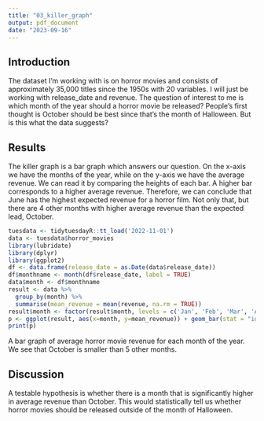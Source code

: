 ---
title: "03_killer_graph"
output: pdf_document
date: "2023-09-16"
---

## Introduction
The dataset I'm working with is on horror movies and consists of approximately 35,000 titles since the 1950s with 20 variables. I will just be working with release_date and revenue. The question of interest to me is which month of the year should a horror movie be released? People's first thought is October should be best since that's the month of Halloween. But is this what the data suggests?

## Results
The killer graph is a bar graph which answers our question. On the x-axis we have the months of the year, while on the y-axis we have the average revenue. We can read it by comparing the heights of each bar. A higher bar corresponds to a higher average revenue. Therefore, we can conclude that June has the highest expected revenue for a horror film. Not only that, but there are 4 other months with higher average revenue than the expected lead, October.

```{r echo=FALSE, message=FALSE, results='hide', fig.width=4, fig.height=3, warning=FALSE}
tuesdata <- tidytuesdayR::tt_load('2022-11-01')
data <- tuesdata$horror_movies
library(lubridate)
library(dplyr)
library(ggplot2)
df <- data.frame(release_date = as.Date(data$release_date))
df$monthname <- month(df$release_date, label = TRUE)
data$month <- df$monthname
result <- data %>%
  group_by(month) %>%
  summarise(mean_revenue = mean(revenue, na.rm = TRUE))
result$month <- factor(result$month, levels = c('Jan', 'Feb', 'Mar', 'Apr', 'May', 'Jun', 'Jul', 'Aug', 'Sep', 'Oct', 'Nov', 'Dec'))
p <- ggplot(result, aes(x=month, y=mean_revenue)) + geom_bar(stat = "identity", fill = "steelblue") + labs(title = "Monthly Average Revenue", x = "Month", y = "Average Revenue") + theme_minimal()
print(p)
```

A bar graph of average horror movie revenue for each month of the year. We see that October is smaller than 5 other months.

## Discussion
A testable hypothesis is whether there is a month that is significantly higher in average revenue than October. This would statistically tell us whether horror movies should be released outside of the month of Halloween.